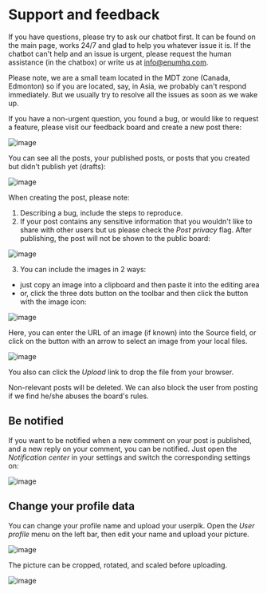 
# Support and feedback
If you have questions, please try to ask our chatbot first. It can be found on the main page, works 24/7 and glad to help you whatever issue it is.
If the chatbot can't help and an issue is urgent, please request the human assistance (in the chatbox) or write us at info@enumhq.com.

<Callout>
  Please note, we are a small team located in the MDT zone (Canada, Edmonton) so if you are located, say, in Asia, we probably can't respond immediately. But we usually try to resolve all the issues as soon as we wake up.
</Callout>

If you have a non-urgent question, you found a bug, or would like to request a feature, please visit our feedback board and create a new post there:

![image](https://github.com/StubbornDeer/enum-docs-nextra/assets/91156314/9e858920-4e76-40f5-a3a0-97cd3f221ac8)

You can see all the posts, your published posts, or posts that you created but didn't publish yet (drafts):

![image](https://github.com/StubbornDeer/enum-docs-nextra/assets/91156314/931dce04-8451-4da6-86d3-7bc09ee421c1)

When creating the post, please note:

1. Describing a bug, include the steps to reproduce.
2. If your post contains any sensitive information that you wouldn't like to share with other users but us please check the *Post privacy* flag. After publishing, the post will not be shown to the public board:

![image](https://github.com/StubbornDeer/enum-docs-nextra/assets/91156314/7ee08b3e-6445-417b-ad42-57298cff0c02)

3. You can include the images in 2 ways:
- just copy an image into a clipboard and then paste it into the editing area
- or, click the three dots button on the toolbar and then click the button with the image icon:

![image](https://github.com/StubbornDeer/enum-docs-nextra/assets/91156314/9ff87557-a2cb-40d6-99a9-1432b8564f15)

Here, you can enter the URL of an image (if known) into the Source field, or click on the button with an arrow to select an image from your local files.

![image](https://github.com/StubbornDeer/enum-docs-nextra/assets/91156314/83744ca9-d96e-49a6-97a7-31b682f5c3c0)

You also can click the *Upload* link to drop the file from your browser.

<Callout>
  Non-relevant posts will be deleted. We can also block the user from posting if we find he/she abuses the board's rules.
</Callout>

## Be notified
If you want to be notified when a new comment on your post is published, and a new reply on your comment, you can be notified. Just open the *Notification center* in your settings and switch the corresponding settings on:

![image](https://github.com/StubbornDeer/enum-docs-nextra/assets/91156314/93dc57b3-5322-4ecd-a9bc-6df9ff86c33c)

## Change your profile data
You can change your profile name and upload your userpik. Open the *User profile* menu on the left bar, then edit your name and upload your picture. 

![image](https://github.com/StubbornDeer/enum-docs-nextra/assets/91156314/9945f82b-1e0a-42d9-a262-b2730e979909)

The picture can be cropped, rotated, and scaled before uploading.

![image](https://github.com/StubbornDeer/enum-docs-nextra/assets/91156314/1adcf116-c84a-4ad7-a64f-bb60e2ea656a)
